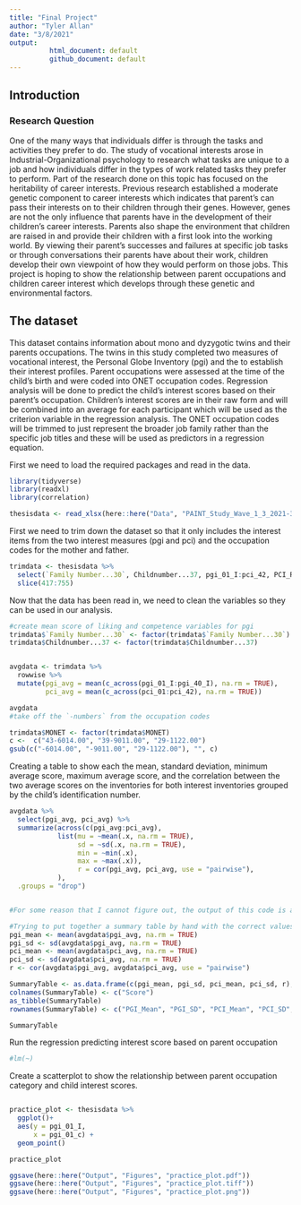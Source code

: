 ```yaml
---
title: "Final Project"
author: "Tyler Allan"
date: "3/8/2021"
output: 
          html_document: default
          github_document: default
---
```


## Introduction

### Research Question

One of the many ways that individuals differ is through the tasks and activities they prefer to do. The study of vocational interests arose in Industrial-Organizational psychology to research what tasks are unique to a job and how individuals differ in the types of work related tasks they prefer to perform. Part of the research done on this topic has focused on the heritability of career interests. Previous research established a moderate genetic component to career interests which indicates that parent's can pass their interests on to their children through their genes. However, genes are not the only influence that parents have in the development of their children's career interests. Parents also shape the environment that children are raised in and provide their children with a first look into the working world. By viewing their parent's successes and failures at specific job tasks or through conversations their parents have about their work, children develop their own viewpoint of how they would perform on those jobs. This project is hoping to show the relationship between parent occupations and children career interest which develops through these genetic and environmental factors. 

## The dataset

This dataset contains information about mono and dyzygotic twins and their parents occupations. The twins in this study completed two measures of vocational interest, the Personal Globe Inventory (pgi) and the   to establish their interest profiles. Parent occupations were assessed at the time of the child's birth and were coded into ONET occupation codes. Regression analysis will be done to predict the child's interest scores based on their parent's occupation. Children's interest scores are in their raw form and will be combined into an average for each participant which will be used as the criterion variable in the regression analysis. The ONET occupation codes will be trimmed to just represent the broader job family rather than the specific job titles and these will be used as predictors in a regression equation. 

First we need to load the required packages and read in the data.

```r
library(tidyverse)
library(readxl)
library(correlation)

thesisdata <- read_xlsx(here::here("Data", "PAINT_Study_Wave_1_3_2021-3-8.xlsx"))
```


First we need to trim down the dataset so that it only includes the interest items from the two interest measures (pgi and pci) and the occupation codes for the mother and father.
```r
trimdata <- thesisdata %>%
  select(`Family Number...30`, Childnumber...37, pgi_01_I:pci_42, PCI_Rea, PCI_Inv, PCI_Art, PCI_Soc, PCI_Ent, PCI_Con, MONET, FONET_J, -`Current Training`, - `Current Job`, -`Percentage Independent`) %>% 
  slice(417:755)

```

Now that the data has been read in, we need to clean the variables so they can be used in our analysis.

```r
#create mean score of liking and competence variables for pgi
trimdata$`Family Number...30` <- factor(trimdata$`Family Number...30`)
trimdata$Childnumber...37 <- factor(trimdata$Childnumber...37)


avgdata <- trimdata %>% 
  rowwise %>% 
  mutate(pgi_avg = mean(c_across(pgi_01_I:pgi_40_I), na.rm = TRUE),
         pci_avg = mean(c_across(pci_01:pci_42), na.rm = TRUE))

avgdata
#take off the `-numbers` from the occupation codes

trimdata$MONET <- factor(trimdata$MONET)
c <-  c("43-6014.00", "39-9011.00", "29-1122.00")
gsub(c("-6014.00", "-9011.00", "29-1122.00"), "", c)

```

Creating a table to show each the mean, standard deviation, minimum average score, maximum average score, and the correlation between the two average scores on the inventories for both interest inventories grouped by the child's identification number. 

```r
avgdata %>%
  select(pgi_avg, pci_avg) %>% 
  summarize(across(c(pgi_avg:pci_avg),
            list(mu = ~mean(.x, na.rm = TRUE),
                 sd = ~sd(.x, na.rm = TRUE),
                 min = ~min(.x),
                 max = ~max(.x)),
                 r = cor(pgi_avg, pci_avg, use = "pairwise"),
            ),
  .groups = "drop")


#For some reason that I cannot figure out, the output of this code is a table that repeats each individual data point as the output for each of these transformations rather than doing the computations for the two columns. 

#Trying to put together a summary table by hand with the correct values                
pgi_mean <- mean(avgdata$pgi_avg, na.rm = TRUE)
pgi_sd <- sd(avgdata$pgi_avg, na.rm = TRUE)  
pci_mean <- mean(avgdata$pci_avg, na.rm = TRUE)
pci_sd <- sd(avgdata$pci_avg, na.rm = TRUE)
r <- cor(avgdata$pgi_avg, avgdata$pci_avg, use = "pairwise")

SummaryTable <- as.data.frame(c(pgi_mean, pgi_sd, pci_mean, pci_sd, r), row.names = c("PGI_Mean", "PGI_SD", "PCI_Mean", "PCI_SD", "Correlation"), col.names = "Score")
colnames(SummaryTable) <- c("Score")
as_tibble(SummaryTable)
rownames(SummaryTable) <- c("PGI_Mean", "PGI_SD", "PCI_Mean", "PCI_SD", "Correlation")

SummaryTable
```


Run the regression predicting interest score based on parent occupation

```r
#lm(~)

```

Create a scatterplot to show the relationship between parent occupation category and child interest scores.

```r


```



```r
practice_plot <- thesisdata %>% 
  ggplot()+
  aes(y = pgi_01_I,
      x = pgi_01_c) +
  geom_point()

practice_plot

ggsave(here::here("Output", "Figures", "practice_plot.pdf"))
ggsave(here::here("Output", "Figures", "practice_plot.tiff"))
ggsave(here::here("Output", "Figures", "practice_plot.png"))
```